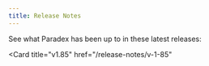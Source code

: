 ```yaml
---
title: Release Notes
---
```


See what Paradex has been up to in these latest releases: 

<CardGroup cols={2}>
<Card
  title="v1.86"
  href="/release-notes/v-1-86"
>
</Card>

<Card
  title="v1.85"
  href="/release-notes/v-1-85"
>
</Card>
</CardGroup>
